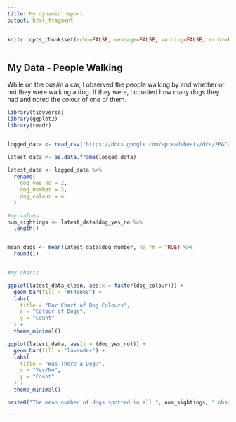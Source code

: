 ```yaml
---
title: My dynamic report
output: html_fragment
---
```


```r
knitr::opts_chunk$set(echo=FALSE, message=FALSE, warning=FALSE, error=FALSE)

```

```css

```

## My Data - People Walking

While on the bus/in a car, I observed the people walking by and whether or not they were walking a dog. If they were, I counted how many dogs they had and noted the colour of one of them. 

```r

library(tidyverse)
library(ggplot2)
library(readr)


logged_data <- read_csv("https://docs.google.com/spreadsheets/d/e/2PACX-1vRUiDli6_FRCoFlTSPfcJyC54yEx864HDa9PUB9DWofesJjIrQ8RMQfvfJQycf4AoNZ3tzhMRxI8tJk/pub?gid=2012152271&single=true&output=csv")

latest_data <- as.data.frame(logged_data) 
  
latest_data <- logged_data %>%
  rename(
    dog_yes_no = 2,    
    dog_number = 3,
    dog_colour = 4
  )

#my values
num_sightings <- latest_data$dog_yes_no %>%
  length()


mean_dogs <- mean(latest_data$dog_number, na.rm = TRUE) %>%
  round(1)


#my charts

ggplot(latest_data_clean, aes(x = factor(dog_colour))) +
  geom_bar(fill = "#F48668") +  
  labs(
    title = "Bar Chart of Dog Colours",
    x = "Colour of Dogs",
    y = "Count"
  ) +
  theme_minimal()

ggplot(latest_data, aes(x = (dog_yes_no))) +
  geom_bar(fill = "lavender") +  
  labs(
    title = "Was There a Dog?",
    x = "Yes/No",
    y = "Count"
  ) +
  theme_minimal()

paste0("The mean number of dogs spotted in all ", num_sightings, " observations was ", mean_dogs, ".")
```


```

